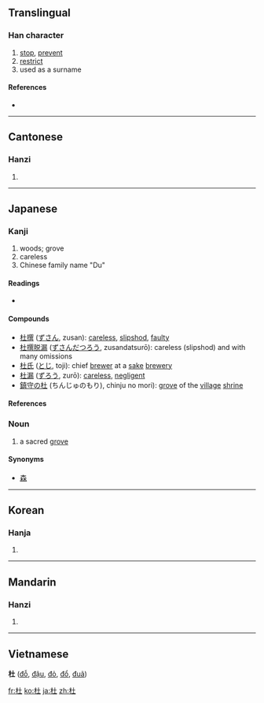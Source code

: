 ==Translingual==

===Han character===
{{Han char|rn=75|rad=木|as=03|sn=7|four=4491<sub>0</sub>|canj=木土 (DG)}}

# [[stop]], [[prevent]]
# [[restrict]]
# used as a surname

====References====
* {{Han ref|kx=0512.090|dkj=14477|dj=0897.100|hdz=21157.020|uh=675C|ud=26460|bh=A7F9|bd=43001}}

----

==Cantonese==

===Hanzi===
{{yue-hanzi|jyut=|y=dou6}}

# {{defn|Cantonese|sort=木03}}

----

==Japanese==

===Kanji===
{{ja-kanji|grade=8|rs=木03}}

# woods; grove
# careless
# Chinese family name "Du"

====Readings====
* {{ja-readings|on=[[ど]] (do), [[と]] (to)|goon=[[ず]] (zu)|kun=[[もり]] (mori), [[ふさぐ]] (fusagu), [[やまなし]] (yamanashi), }}

====Compounds====
* [[杜撰]] ([[ずさん]], zusan): [[careless]], [[slipshod]], [[faulty]]
* [[杜撰脱漏 ]] ([[ずさんだつろう]], zusandatsurō): careless (slipshod) and with many omissions
* [[杜氏]] ([[とじ]], toji): chief [[brewer]] at a [[sake]] [[brewery]]
* [[杜漏]] ([[ずろう]], zurō): [[careless]], [[negligent]]
* [[鎮守の杜]] (ちんじゅのもり), chinju no mori): [[grove]] of the [[village]] [[shrine]] 

====References====
{{ja-kref
|ku= 3746
|shift= 936d
|jis= 454E
|euc= C5CE
|skip= 1-4-3
|freq= 2062
|nelson= 2188
|newnelson= 2560
|njecd= 835
|kld= 559 
|heisig= 2500
|tuttle= 4a3.1 
}}

===Noun===
{{ja-noun|k|hira=やまなし|rom=yamanashi}}

# a sacred [[grove]]

====Synonyms====
* [[森]]

----

==Korean==

===Hanja===
{{ko-hanja|hangeul=두|eumhun=|rv=du|mr=tu|y=twu}}

# {{defn|Korean|sort=木03}}

----

==Mandarin==

===Hanzi===
{{cmn-hanzi|pin=[[dù]] ([[du4]])|wg=tu<sup>4</sup>}}

# {{defn|Mandarin|sort=木03}}

----

==Vietnamese==
'''杜''' ([[đỗ]], [[đậu]], [[đỏ]], [[đổ]], [[đuã]])

[[fr:杜]]
[[ko:杜]]
[[ja:杜]]
[[zh:杜]]